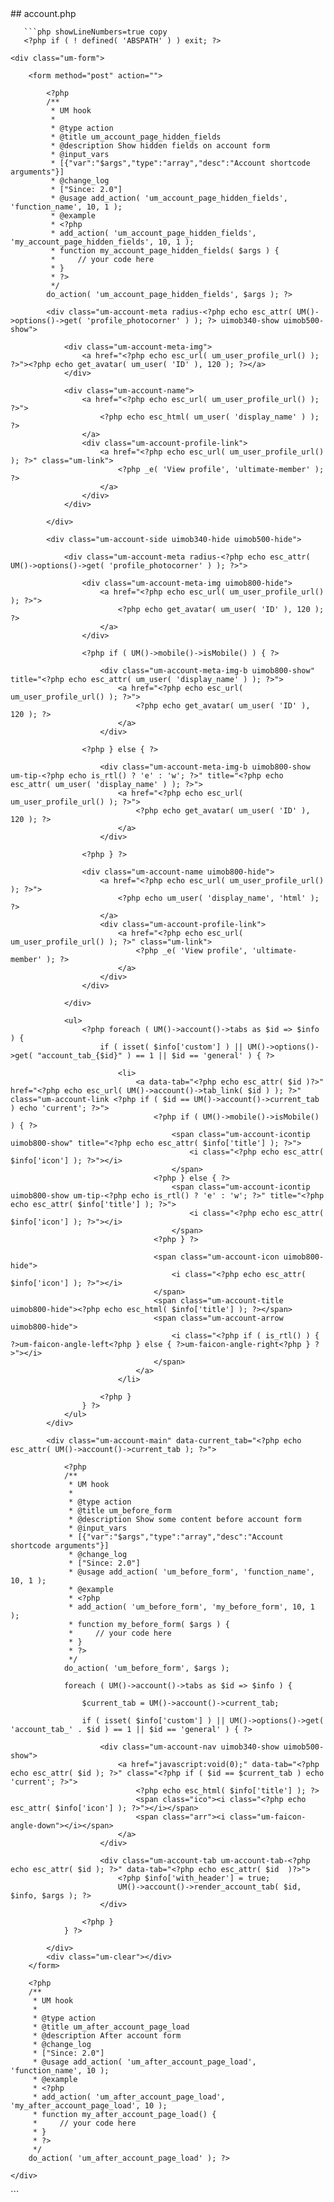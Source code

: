 

<div class="phpdocumentor-element -file">
    ## account.php

        

    
       ```php showLineNumbers=true copy
       <?php if ( ! defined( 'ABSPATH' ) ) exit; ?>

<div class="um <?php echo esc_attr( $this->get_class( $mode ) ); ?> um-<?php echo esc_attr( $form_id ); ?>">

	<div class="um-form">
	
		<form method="post" action="">
			
			<?php
			/**
			 * UM hook
			 *
			 * @type action
			 * @title um_account_page_hidden_fields
			 * @description Show hidden fields on account form
			 * @input_vars
			 * [{"var":"$args","type":"array","desc":"Account shortcode arguments"}]
			 * @change_log
			 * ["Since: 2.0"]
			 * @usage add_action( 'um_account_page_hidden_fields', 'function_name', 10, 1 );
			 * @example
			 * <?php
			 * add_action( 'um_account_page_hidden_fields', 'my_account_page_hidden_fields', 10, 1 );
			 * function my_account_page_hidden_fields( $args ) {
			 *     // your code here
			 * }
			 * ?>
			 */
			do_action( 'um_account_page_hidden_fields', $args ); ?>

			<div class="um-account-meta radius-<?php echo esc_attr( UM()->options()->get( 'profile_photocorner' ) ); ?> uimob340-show uimob500-show">

				<div class="um-account-meta-img">
					<a href="<?php echo esc_url( um_user_profile_url() ); ?>"><?php echo get_avatar( um_user( 'ID' ), 120 ); ?></a>
				</div>

				<div class="um-account-name">
					<a href="<?php echo esc_url( um_user_profile_url() ); ?>">
						<?php echo esc_html( um_user( 'display_name' ) ); ?>
					</a>
					<div class="um-account-profile-link">
						<a href="<?php echo esc_url( um_user_profile_url() ); ?>" class="um-link">
							<?php _e( 'View profile', 'ultimate-member' ); ?>
						</a>
					</div>
				</div>

			</div>
			
			<div class="um-account-side uimob340-hide uimob500-hide">

				<div class="um-account-meta radius-<?php echo esc_attr( UM()->options()->get( 'profile_photocorner' ) ); ?>">

					<div class="um-account-meta-img uimob800-hide">
						<a href="<?php echo esc_url( um_user_profile_url() ); ?>">
							<?php echo get_avatar( um_user( 'ID' ), 120 ); ?>
						</a>
					</div>

					<?php if ( UM()->mobile()->isMobile() ) { ?>

						<div class="um-account-meta-img-b uimob800-show" title="<?php echo esc_attr( um_user( 'display_name' ) ); ?>">
							<a href="<?php echo esc_url( um_user_profile_url() ); ?>">
								<?php echo get_avatar( um_user( 'ID' ), 120 ); ?>
							</a>
						</div>

					<?php } else { ?>

						<div class="um-account-meta-img-b uimob800-show um-tip-<?php echo is_rtl() ? 'e' : 'w'; ?>" title="<?php echo esc_attr( um_user( 'display_name' ) ); ?>">
							<a href="<?php echo esc_url( um_user_profile_url() ); ?>">
								<?php echo get_avatar( um_user( 'ID' ), 120 ); ?>
							</a>
						</div>

					<?php } ?>

					<div class="um-account-name uimob800-hide">
						<a href="<?php echo esc_url( um_user_profile_url() ); ?>">
							<?php echo um_user( 'display_name', 'html' ); ?>
						</a>
						<div class="um-account-profile-link">
							<a href="<?php echo esc_url( um_user_profile_url() ); ?>" class="um-link">
								<?php _e( 'View profile', 'ultimate-member' ); ?>
							</a>
						</div>
					</div>

				</div>

				<ul>
					<?php foreach ( UM()->account()->tabs as $id => $info ) {
						if ( isset( $info['custom'] ) || UM()->options()->get( "account_tab_{$id}" ) == 1 || $id == 'general' ) { ?>

							<li>
								<a data-tab="<?php echo esc_attr( $id )?>" href="<?php echo esc_url( UM()->account()->tab_link( $id ) ); ?>" class="um-account-link <?php if ( $id == UM()->account()->current_tab ) echo 'current'; ?>">
									<?php if ( UM()->mobile()->isMobile() ) { ?>
										<span class="um-account-icontip uimob800-show" title="<?php echo esc_attr( $info['title'] ); ?>">
											<i class="<?php echo esc_attr( $info['icon'] ); ?>"></i>
										</span>
									<?php } else { ?>
										<span class="um-account-icontip uimob800-show um-tip-<?php echo is_rtl() ? 'e' : 'w'; ?>" title="<?php echo esc_attr( $info['title'] ); ?>">
											<i class="<?php echo esc_attr( $info['icon'] ); ?>"></i>
										</span>
									<?php } ?>

									<span class="um-account-icon uimob800-hide">
										<i class="<?php echo esc_attr( $info['icon'] ); ?>"></i>
									</span>
									<span class="um-account-title uimob800-hide"><?php echo esc_html( $info['title'] ); ?></span>
									<span class="um-account-arrow uimob800-hide">
										<i class="<?php if ( is_rtl() ) { ?>um-faicon-angle-left<?php } else { ?>um-faicon-angle-right<?php } ?>"></i>
									</span>
								</a>
							</li>

						<?php }
					} ?>
				</ul>
			</div>
			
			<div class="um-account-main" data-current_tab="<?php echo esc_attr( UM()->account()->current_tab ); ?>">
			
				<?php
				/**
				 * UM hook
				 *
				 * @type action
				 * @title um_before_form
				 * @description Show some content before account form
				 * @input_vars
				 * [{"var":"$args","type":"array","desc":"Account shortcode arguments"}]
				 * @change_log
				 * ["Since: 2.0"]
				 * @usage add_action( 'um_before_form', 'function_name', 10, 1 );
				 * @example
				 * <?php
				 * add_action( 'um_before_form', 'my_before_form', 10, 1 );
				 * function my_before_form( $args ) {
				 *     // your code here
				 * }
				 * ?>
				 */
				do_action( 'um_before_form', $args );

				foreach ( UM()->account()->tabs as $id => $info ) {

					$current_tab = UM()->account()->current_tab;

					if ( isset( $info['custom'] ) || UM()->options()->get( 'account_tab_' . $id ) == 1 || $id == 'general' ) { ?>

						<div class="um-account-nav uimob340-show uimob500-show">
							<a href="javascript:void(0);" data-tab="<?php echo esc_attr( $id ); ?>" class="<?php if ( $id == $current_tab ) echo 'current'; ?>">
								<?php echo esc_html( $info['title'] ); ?>
								<span class="ico"><i class="<?php echo esc_attr( $info['icon'] ); ?>"></i></span>
								<span class="arr"><i class="um-faicon-angle-down"></i></span>
							</a>
						</div>

						<div class="um-account-tab um-account-tab-<?php echo esc_attr( $id ); ?>" data-tab="<?php echo esc_attr( $id  )?>">
							<?php $info['with_header'] = true;
							UM()->account()->render_account_tab( $id, $info, $args ); ?>
						</div>

					<?php }
				} ?>
				
			</div>
			<div class="um-clear"></div>
		</form>
		
		<?php
		/**
		 * UM hook
		 *
		 * @type action
		 * @title um_after_account_page_load
		 * @description After account form
		 * @change_log
		 * ["Since: 2.0"]
		 * @usage add_action( 'um_after_account_page_load', 'function_name', 10 );
		 * @example
		 * <?php
		 * add_action( 'um_after_account_page_load', 'my_after_account_page_load', 10 );
		 * function my_after_account_page_load() {
		 *     // your code here
		 * }
		 * ?>
		 */
		do_action( 'um_after_account_page_load' ); ?>

	</div>

</div>
       ```
</div>
